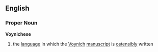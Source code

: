 == English ==
=== Proper Noun ===
'''Voynichese'''
# the [[language]] in which the [[Voynich]] [[manuscript]] is [[ostensibly]] written